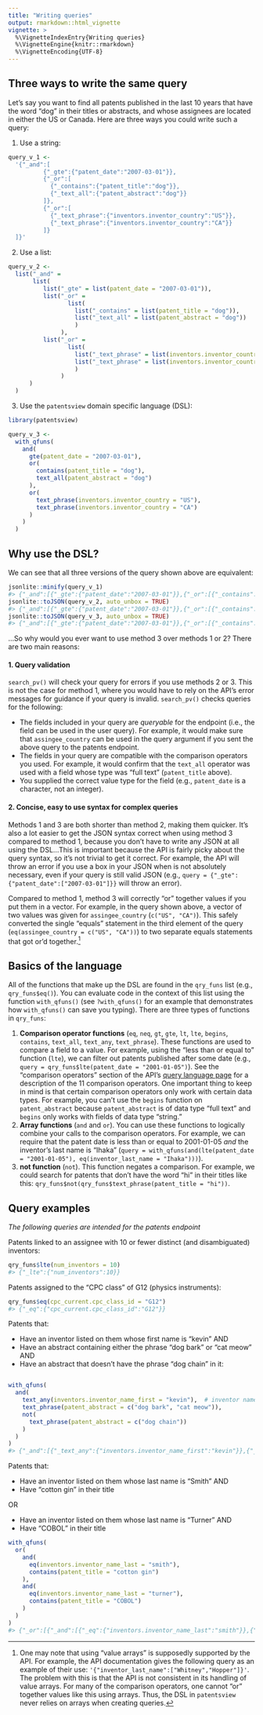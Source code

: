 ```yaml
---
title: "Writing queries"
output: rmarkdown::html_vignette
vignette: >
  %\VignetteIndexEntry{Writing queries}
  %\VignetteEngine{knitr::rmarkdown}
  %\VignetteEncoding{UTF-8}
---
```




## Three ways to write the same query

Let's say you want to find all patents published in the last 10 years that have the word "dog" in their titles or abstracts, and whose assignees are located in either the US or Canada. Here are three ways you could write such a query: 

1. Use a string:


``` r
query_v_1 <-
  '{"_and":[
          {"_gte":{"patent_date":"2007-03-01"}},
          {"_or":[
            {"_contains":{"patent_title":"dog"}},
            {"_text_all":{"patent_abstract":"dog"}}
          ]},
          {"_or":[
            {"_text_phrase":{"inventors.inventor_country":"US"}},
            {"_text_phrase":{"inventors.inventor_country":"CA"}}
          ]}
  ]}'
```

2. Use a list:


``` r
query_v_2 <- 
  list("_and" = 
       list(
          list("_gte" = list(patent_date = "2007-03-01")),
          list("_or" = 
                 list(
                   list("_contains" = list(patent_title = "dog")),
                   list("_text_all" = list(patent_abstract = "dog"))
                   )
               ),
          list("_or" = 
                 list(
                   list("_text_phrase" = list(inventors.inventor_country = "US")),
                   list("_text_phrase" = list(inventors.inventor_country = "CA"))
                   )
               )
      )
  )
```

3. Use the `patentsview` domain specific language (DSL): 


``` r
library(patentsview)

query_v_3 <- 
  with_qfuns(
    and(
      gte(patent_date = "2007-03-01"),
      or(
        contains(patent_title = "dog"),
        text_all(patent_abstract = "dog")
      ),
      or(
        text_phrase(inventors.inventor_country = "US"),
        text_phrase(inventors.inventor_country = "CA")
      )
    )
  )
```

## Why use the DSL?

We can see that all three versions of the query shown above are equivalent:


``` r
jsonlite::minify(query_v_1)
#> {"_and":[{"_gte":{"patent_date":"2007-03-01"}},{"_or":[{"_contains":{"patent_title":"dog"}},{"_text_all":{"patent_abstract":"dog"}}]},{"_or":[{"_text_phrase":{"inventors.inventor_country":"US"}},{"_text_phrase":{"inventors.inventor_country":"CA"}}]}]}
jsonlite::toJSON(query_v_2, auto_unbox = TRUE)
#> {"_and":[{"_gte":{"patent_date":"2007-03-01"}},{"_or":[{"_contains":{"patent_title":"dog"}},{"_text_all":{"patent_abstract":"dog"}}]},{"_or":[{"_text_phrase":{"inventors.inventor_country":"US"}},{"_text_phrase":{"inventors.inventor_country":"CA"}}]}]}
jsonlite::toJSON(query_v_3, auto_unbox = TRUE)
#> {"_and":[{"_gte":{"patent_date":"2007-03-01"}},{"_or":[{"_contains":{"patent_title":"dog"}},{"_text_all":{"patent_abstract":"dog"}}]},{"_or":[{"_text_phrase":{"inventors.inventor_country":"US"}},{"_text_phrase":{"inventors.inventor_country":"CA"}}]}]}
```

...So why would you ever want to use method 3 over methods 1 or 2? There are two main reasons:

#### 1. Query validation 

`search_pv()` will check your query for errors if you use methods 2 or 3. This is not the case for method 1, where you would have to rely on the API's error messages for guidance if your query is invalid. `search_pv()` checks queries for the following:

* The fields included in your query are _queryable_ for the endpoint (i.e., the field can be used in the user query). For example, it would make sure that `assingee_country` can be used in the query argument if you sent the above query to the patents endpoint.
* The fields in your query are compatible with the comparison operators you used. For example, it would confirm that the `text_all` operator was used with a field whose type was "full text" (`patent_title` above).
* You supplied the correct value type for the field (e.g., `patent_date` is a character, not an integer).

#### 2. Concise, easy to use syntax for complex queries

Methods 1 and 3 are both shorter than method 2, making them quicker. It's also a lot easier to get the JSON syntax correct when using method 3 compared to method 1, because you don't have to write any JSON at all using the DSL...This is important because the API is fairly picky about the query syntax, so it's not trivial to get it correct. For example, the API will throw an error if you use a box in your JSON when is not absolutely necessary, even if your query is still valid JSON (e.g., `query = {"_gte":{"patent_date":["2007-03-01"]}}` will throw an error). 

Compared to method 1, method 3 will correctly "or" together values if you put them in a vector. For example, in the query shown above, a vector of two values was given for `assingee_country` (`c("US", "CA")`). This safely converted the single "equals" statement in the third element of the query (`eq(assingee_country = c("US", "CA"))`) to two separate equals statements that got or'd together.[^1]

## Basics of the language

All of the functions that make up the DSL are found in the `qry_funs` list (e.g., `qry_funs$eq()`). You can evaluate code in the context of this list using the function `with_qfuns()` (see `?with_qfuns()` for an example that demonstrates how `with_qfuns()` can save you typing). There are three types of functions in `qry_funs`:

1. **Comparison operator functions** (`eq`, `neq`, `gt`, `gte`, `lt`, `lte`, `begins`, `contains`, `text_all`, `text_any`, `text_phrase`). These functions are used to compare a field to a value. For example, using the "less than or equal to" function (`lte`), we can filter out patents published after some date (e.g., `query = qry_funs$lte(patent_date = "2001-01-05")`). See the "comparison operators" section of the API's [query language page](https://search.patentsview.org/docs/docs/Search%20API/SearchAPIReference/#api-query-language) for a description of the 11 comparison operators. One important thing to keep in mind is that certain comparison operators only work with certain data types. For example, you can't use the `begins` function on `patent_abstract` because `patent_abstract` is of data type "full text" and `begins` only works with fields of data type "string." 
2. **Array functions** (`and` and `or`). You can use these functions to logically combine your calls to the comparison operators. For example, we can require that the patent date is less than or equal to 2001-01-05 _and_ the inventor's last name is "Ihaka" (`query = with_qfuns(and(lte(patent_date = "2001-01-05"), eq(inventor_last_name = "Ihaka")))`).
3. **not function** (`not`). This function negates a comparison. For example, we could search for patents that don't have the word "hi" in their titles like this: `qry_funs$not(qry_funs$text_phrase(patent_title = "hi"))`.

## Query examples 

*The following queries are intended for the patents endpoint*

Patents linked to an assignee with 10 or fewer distinct (and disambiguated) inventors:


``` r
qry_funs$lte(num_inventors = 10)
#> {"_lte":{"num_inventors":10}}
```

Patents assigned to the "CPC class" of G12 (physics instruments):


``` r
qry_funs$eq(cpc_current.cpc_class_id = "G12")
#> {"_eq":{"cpc_current.cpc_class_id":"G12"}}
```

Patents that:

* Have an inventor listed on them whose first name is "kevin" AND
* Have an abstract containing either the phrase "dog bark" or "cat meow" AND
* Have an abstract that doesn't have the phrase "dog chain" in it:


``` r

with_qfuns(
  and(
    text_any(inventors.inventor_name_first = "kevin"),  # inventor names are now full text
    text_phrase(patent_abstract = c("dog bark", "cat meow")),
    not(
      text_phrase(patent_abstract = c("dog chain"))
    )
  )
)
#> {"_and":[{"_text_any":{"inventors.inventor_name_first":"kevin"}},{"_or":[{"_text_phrase":{"patent_abstract":"dog bark"}},{"_text_phrase":{"patent_abstract":"cat meow"}}]},{"_not":{"_text_phrase":{"patent_abstract":"dog chain"}}}]}
```

Patents that:

* Have an inventor listed on them whose last name is “Smith” AND
* Have “cotton gin” in their title 

OR

* Have an inventor listed on them whose last name is “Turner” AND
* Have “COBOL” in their title 


``` r
with_qfuns(
  or(
    and(
      eq(inventors.inventor_name_last = "smith"),
      contains(patent_title = "cotton gin")
    ),
    and(
      eq(inventors.inventor_name_last = "turner"),
      contains(patent_title = "COBOL")
    )
  )
)
#> {"_or":[{"_and":[{"_eq":{"inventors.inventor_name_last":"smith"}},{"_contains":{"patent_title":"cotton gin"}}]},{"_and":[{"_eq":{"inventors.inventor_name_last":"turner"}},{"_contains":{"patent_title":"COBOL"}}]}]}
```

[^1]: One may note that using "value arrays" is supposedly supported by the API. For example, the API documentation gives the following query as an example of their use: `'{"inventor_last_name":["Whitney","Hopper"]}'`. The problem with this is that the API is not consistent in its handling of value arrays. For many of the comparison operators, one cannot "or" together values like this using arrays. Thus, the DSL in `patentsview` never relies on arrays when creating queries.
